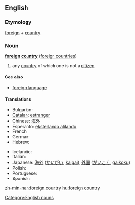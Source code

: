 ==English==

===Etymology===
[[foreign]] + [[country]]

===Noun===
'''[[foreign]] [[country]]''' ([[foreign countries]])

# any [[country]] of which one is not a [[citizen]]

====See also====
* [[foreign language]]

====Translations====
{{trans-top|any country of which one is not a citizen}}
* Bulgarian: {{t+|bg|чужбина|sc=Cyrl}}
* [[Catalan]]: [[estranger]]
* Chinese: [[海外]]
* Esperanto: [[eksterlando alilando]]
* French: {{t+|fr|étranger}}
* German: {{t+|de|Ausland|n}}
* Hebrew: {{t-|he|נכר|m|sc=Hebr}}
{{trans-mid}}
* Icelandic: {{t+|is|útland|n}}
* Italian: {{t+|it|estero}}
* Japanese: [[海外]] ([[かいがい]], [[kaigai]]), [[外国]] ([[がいこく]], [[gaikoku]])
* Polish: {{t+|pl|zagranica}}
* Portuguese: {{t+|pt|estrangeiro}}
* Spanish: {{t+|es|extranjero}}
{{trans-bottom}}

[[Category:English nouns]]

[[zh-min-nan:foreign country]]
[[hu:foreign country]]